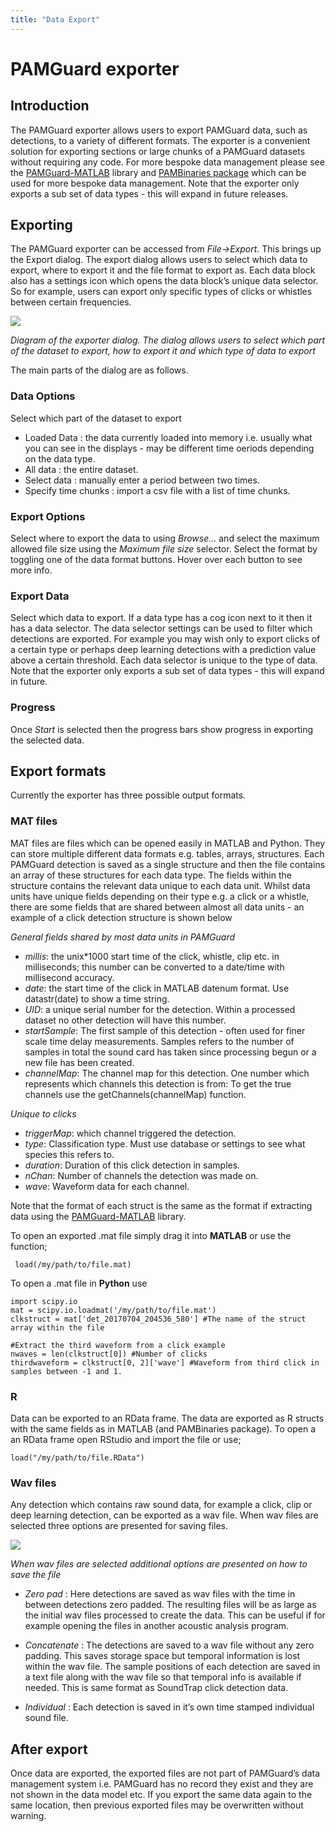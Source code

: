 ```yaml
---
title: "Data Export"
---
```

PAMGuard exporter
=================

Introduction
------------

The PAMGuard exporter allows users to export PAMGuard data, such as detections, to a variety of different formats. The exporter is a convenient solution for exporting sections or large chunks of a PAMGuard datasets without requiring any code. For more bespoke data management please see the [PAMGuard-MATLAB](https://github.com/PAMGuard/PAMGuardMatlab) library and [PAMBinaries package](https://github.com/TaikiSan21/PamBinaries) which can be used for more bespoke data management. Note that the exporter only exports a sub set of data types - this will expand in future releases.

Exporting
---------

The PAMGuard exporter can be accessed from _File->Export_. This brings up the Export dialog. The export dialog allows users to select which data to export, where to export it and the file format to export as. Each data block also has a settings icon which opens the data block's unique data selector. So for example, users can export only specific types of clicks or whistles between certain frequencies.

![](resources/PAMGuard_exporter_dialog_annotated.png)

_Diagram of the exporter dialog. The dialog allows users to select which part of the dataset to export, how to export it and which type of data to export_

The main parts of the dialog are as follows.

### Data Options

Select which part of the dataset to export

*   Loaded Data : the data currently loaded into memory i.e. usually what you can see in the displays - may be different time oeriods depending on the data type.
*   All data : the entire dataset.
*   Select data : manually enter a period between two times.
*   Specify time chunks : import a csv file with a list of time chunks.

### Export Options

Select where to export the data to using _Browse..._ and select the maximum allowed file size using the _Maximum file size_ selector. Select the format by toggling one of the data format buttons. Hover over each button to see more info.

### Export Data

Select which data to export. If a data type has a cog icon next to it then it has a data selector. The data selector settings can be used to filter which detections are exported. For example you may wish only to export clicks of a certain type or perhaps deep learning detections with a prediction value above a certain threshold. Each data selector is unique to the type of data. Note that the exporter only exports a sub set of data types - this will expand in future.

### Progress

Once _Start_ is selected then the progress bars show progress in exporting the selected data.

Export formats
--------------

Currently the exporter has three possible output formats.

### MAT files

MAT files are files which can be opened easily in MATLAB and Python. They can store multiple different data formats e.g. tables, arrays, structures. Each PAMGuard detection is saved as a single structure and then the file contains an array of these structures for each data type. The fields within the structure contains the relevant data unique to each data unit. Whilst data units have unique fields depending on their type e.g. a click or a whistle, there are some fields that are shared between almost all data units - an example of a click detection structure is shown below

_General fields shared by most data units in PAMGuard_

*   _millis_: the unix\*1000 start time of the click, whistle, clip etc. in milliseconds; this number can be converted to a date/time with millisecond accuracy.
*   _date_: the start time of the click in MATLAB datenum format. Use datastr(date) to show a time string.
*   _UID_: a unique serial number for the detection. Within a processed dataset no other detection will have this number.
*   _startSample_: The first sample of this detection - often used for finer scale time delay measurements. Samples refers to the number of samples in total the sound card has taken since processing begun or a new file has been created.
*   _channelMap_: The channel map for this detection. One number which represents which channels this detection is from: To get the true channels use the getChannels(channelMap) function.

_Unique to clicks_

*   _triggerMap_: which channel triggered the detection.
*   _type_: Classification type. Must use database or settings to see what species this refers to.
*   _duration_: Duration of this click detection in samples.
*   _nChan_: Number of channels the detection was made on.
*   _wave_: Waveform data for each channel.

Note that the format of each struct is the same as the format if extracting data using the [PAMGuard-MATLAB](https://github.com/PAMGuard/PAMGuardMatlab) library.

To open an exported .mat file simply drag it into **MATLAB** or use the function;

     load(/my/path/to/file.mat)
    

To open a .mat file in **Python** use

    import scipy.io
    mat = scipy.io.loadmat('/my/path/to/file.mat')
    clkstruct = mat['det_20170704_204536_580'] #The name of the struct array within the file
     
    #Extract the third waveform from a click example
    nwaves = len(clkstruct[0]) #Number of clicks
    thirdwaveform = clkstruct[0, 2]['wave'] #Waveform from third click in samples between -1 and 1. 
    

### R

Data can be exported to an RData frame. The data are exported as R structs with the same fields as in MATLAB (and PAMBinaries package). To open a an RData frame open RStudio and import the file or use;

    load("/my/path/to/file.RData")
    

### Wav files

Any detection which contains raw sound data, for example a click, clip or deep learning detection, can be exported as a wav file. When wav files are selected three options are presented for saving files.

![](resources/PAMGuard_exporter_dialog_wav.png)

_When wav files are selected additional options are presented on how to save the file_

*   _Zero pad_ : Here detections are saved as wav files with the time in between detections zero padded. The resulting files will be as large as the initial wav files processed to create the data. This can be useful if for example opening the files in another acoustic analysis program.
    
*   _Concatenate_ : The detections are saved to a wav file without any zero padding. This saves storage space but temporal information is lost within the wav file. The sample positions of each detection are saved in a text file along with the wav file so that temporal info is available if needed. This is same format as SoundTrap click detection data.
    
*   _Individual_ : Each detection is saved in it's own time stamped individual sound file.
    

After export
------------

Once data are exported, the exported files are not part of PAMGuard's data management system i.e. PAMGuard has no record they exist and they are not shown in the data model etc. If you export the same data again to the same location, then previous exported files may be overwritten without warning.
